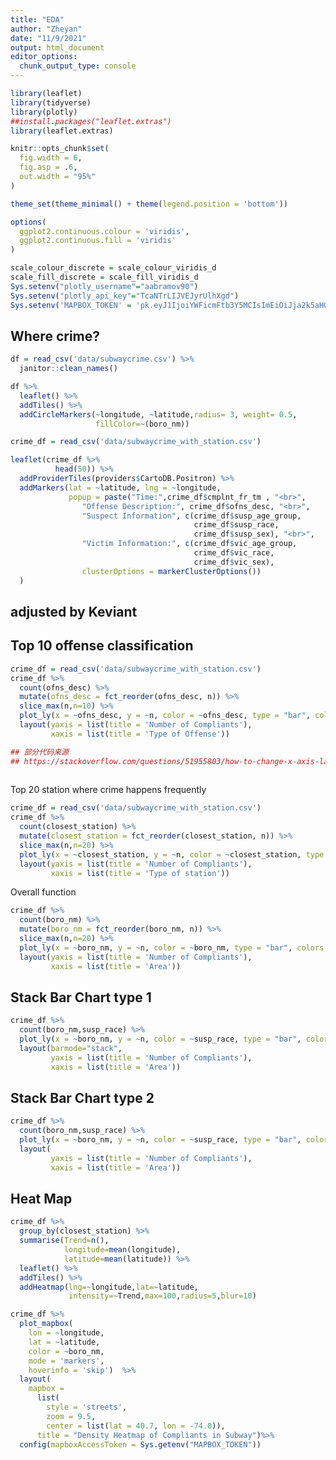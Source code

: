 ```yaml
---
title: "EDA"
author: "Zheyan"
date: "11/9/2021"
output: html_document
editor_options: 
  chunk_output_type: console
---
```


```r
library(leaflet)
library(tidyverse)
library(plotly)
##install.packages("leaflet.extras")
library(leaflet.extras)

knitr::opts_chunk$set(
  fig.width = 6,
  fig.asp = .6,
  out.width = "95%"
)

theme_set(theme_minimal() + theme(legend.position = 'bottom'))

options(
  ggplot2.continuous.colour = 'viridis',
  ggplot2.continuous.fill = 'viridis'
)

scale_colour_discrete = scale_colour_viridis_d
scale_fill_discrete = scale_fill_viridis_d
Sys.setenv("plotly_username"="aabramov90")
Sys.setenv("plotly_api_key"="TcaNTrLIJVEJyrUlhXgd")
Sys.setenv('MAPBOX_TOKEN' = 'pk.eyJ1IjoiYWFicmFtb3Y5MCIsImEiOiJja2k5aHQ4ZWswZnhmMnNtcDJ0b2FlZzdjIn0.QcpV6ynhO9mlLga7CvUJwA')
```

## Where crime?

```r
df = read_csv('data/subwaycrime.csv') %>% 
  janitor::clean_names()

df %>% 
  leaflet() %>% 
  addTiles() %>% 
  addCircleMarkers(~longitude, ~latitude,radius= 3, weight= 0.5,
                   fillColor=~(boro_nm))


```

```r
crime_df = read_csv('data/subwaycrime_with_station.csv')

leaflet(crime_df %>% 
          head(50)) %>%
  addProviderTiles(providers$CartoDB.Positron) %>% 
  addMarkers(lat = ~latitude, lng = ~longitude,
             popup = paste("Time:",crime_df$cmplnt_fr_tm , "<br>", 
                "Offense Description:", crime_df$ofns_desc, "<br>",
                "Suspect Information", c(crime_df$susp_age_group,
                                         crime_df$susp_race,
                                         crime_df$susp_sex), "<br>",
                "Victim Information:", c(crime_df$vic_age_group,
                                         crime_df$vic_race,
                                         crime_df$vic_sex), 
                clusterOptions = markerClusterOptions())
  )
```

## adjusted by Keviant
## Top 10 offense classification
```r
crime_df = read_csv('data/subwaycrime_with_station.csv')
crime_df %>% 
  count(ofns_desc) %>% 
  mutate(ofns_desc = fct_reorder(ofns_desc, n)) %>% 
  slice_max(n,n=10) %>% 
  plot_ly(x = ~ofns_desc, y = ~n, color = ~ofns_desc, type = "bar", colors = "viridis") %>% 
  layout(yaxis = list(title = 'Number of Compliants'),
         xaxis = list(title = 'Type of Offense'))

## 部分代码来源 
## https://stackoverflow.com/questions/51955803/how-to-change-x-axis-layout-using-plotly-in-r
  
```

Top 20 station where crime happens frequently
```r
crime_df = read_csv('data/subwaycrime_with_station.csv')
crime_df %>% 
  count(closest_station) %>% 
  mutate(closest_station = fct_reorder(closest_station, n)) %>% 
  slice_max(n,n=20) %>% 
  plot_ly(x = ~closest_station, y = ~n, color = ~closest_station, type = "bar", colors = "viridis") %>% 
  layout(yaxis = list(title = 'Number of Compliants'),
         xaxis = list(title = 'Type of station'))


```

Overall function
```r

crime_df %>% 
  count(boro_nm) %>% 
  mutate(boro_nm = fct_reorder(boro_nm, n)) %>% 
  slice_max(n,n=20) %>% 
  plot_ly(x = ~boro_nm, y = ~n, color = ~boro_nm, type = "bar", colors = "viridis") %>% 
  layout(yaxis = list(title = 'Number of Compliants'),
         xaxis = list(title = 'Area'))
```



## Stack Bar Chart type 1
```r
crime_df %>% 
  count(boro_nm,susp_race) %>% 
  plot_ly(x = ~boro_nm, y = ~n, color = ~susp_race, type = "bar", colors = "viridis") %>% 
  layout(barmode="stack",
         yaxis = list(title = 'Number of Compliants'),
         xaxis = list(title = 'Area'))
```

## Stack Bar Chart type 2
```r

crime_df %>% 
  count(boro_nm,susp_race) %>% 
  plot_ly(x = ~boro_nm, y = ~n, color = ~susp_race, type = "bar", colors = "viridis") %>% 
  layout(
         yaxis = list(title = 'Number of Compliants'),
         xaxis = list(title = 'Area'))

```


## Heat Map
```r
crime_df %>% 
  group_by(closest_station) %>% 
  summarise(Trend=n(),
            longitude=mean(longitude),
            latitude=mean(latitude)) %>% 
  leaflet() %>% 
  addTiles() %>% 
  addHeatmap(lng=~longitude,lat=~latitude,
             intensity=~Trend,max=100,radius=5,blur=10)

```

```r
crime_df %>% 
  plot_mapbox(
    lon = ~longitude, 
    lat = ~latitude, 
    color = ~boro_nm,
    mode = 'markers',
    hoverinfo = 'skip')  %>% 
  layout(
    mapbox = 
      list(
        style = 'streets',
        zoom = 9.5,
        center = list(lat = 40.7, lon = -74.0)),
      title = "Density Heatmap of Compliants in Subway")%>% 
  config(mapboxAccessToken = Sys.getenv("MAPBOX_TOKEN"))

```